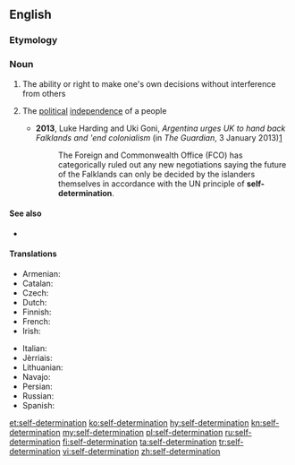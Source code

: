 ==English==

===Etymology===
{{prefix|self|determination|lang=en}}

===Noun===
{{wikipedia}}
{{en-noun|-}}

# The ability or right to make one's own decisions without interference from others
# {{context|politics|lang=en}} The [[political]] [[independence]] of a people
#* '''2013''', Luke Harding and Uki Goni, ''Argentina urges UK to hand back Falklands and 'end colonialism'' (in ''The Guardian'', 3 January 2013)[http://www.guardian.co.uk/uk/2013/jan/02/argentina-britain-hand-back-falklands]
#*: The Foreign and Commonwealth Office (FCO) has categorically ruled out any new negotiations saying the future of the Falklands can only be decided by the islanders themselves in accordance with the UN principle of '''self-determination'''.

====See also====
* {{l|en|territorial integrity}}

====Translations====
{{trans-top|political independence of a people}}
* Armenian: {{t|hy|ինքնորոշում|sc=Armn}}
* Catalan: {{t|ca|autodeterminació|f}}
* Czech: {{t|cs|sebeurčení|n}}
* Dutch: {{t+|nl|zelfbeschikking|f}}
* Finnish: {{t|fi|itsemääräämisoikeus}}
* French: {{t-needed|fr}}
* Irish: {{t|ga|féinchinneadh|m}}
{{trans-mid}}
* Italian: {{t+|it|autodeterminazione|f}}
* Jèrriais: {{t|roa-jer|dêtèrminnâtion dé sé|f}}
* Lithuanian: {{t|lt|apsisprendimas|m}}
* Navajo: {{t|nv|tʼáá hó ájítʼéego}}
* Persian: {{t|fa|تعیین سرنوشت|tr=ta'yin-e sarnevešt|sc=fa-Arab}}
* Russian: {{t+|ru|самоопределе́ние|sc=Cyrl}}
* Spanish: {{t|es|autodeterminación|f}}
{{trans-bottom}}

[[et:self-determination]]
[[ko:self-determination]]
[[hy:self-determination]]
[[kn:self-determination]]
[[my:self-determination]]
[[pl:self-determination]]
[[ru:self-determination]]
[[fi:self-determination]]
[[ta:self-determination]]
[[tr:self-determination]]
[[vi:self-determination]]
[[zh:self-determination]]